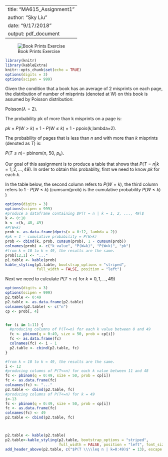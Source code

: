 
---
title: "MA615_Assignment1"
author: "Sky Liu"
date: "9/17/2018"
output: pdf_document
---


![Book Prints Exercise](book.png){.callout}

\raggedright
\clearpage






```r
library(knitr)
library(kableExtra)
knitr::opts_chunk$set(echo = TRUE)
options(digits = 3)
options(scipen = 999)
```





\vspace{.3in}

Given the condition that a book has an average of 2 misprints on each page, the distribution of number of misprints (denoted at W) on this book is assumed by Poisson distribution: 

Poisson$(\lambda = 2)$. 



\vspace{.1in}

The probability pk of more than k misprints on a page is:

$pk$ = $P(W>k)$ = 1 - $P(W \leq k)$ = 1 - ppois($k$,lambda=2). 

\vspace{.1in}

The probability of pages that is less than $n$ and with more than $k$ misprints (denoted as $T$) is:  

$P(T \leq n) =$ pbinom($n$, 50, $p_k$). 

\vspace{.1in}

Our goal of this assignment is to produce a table that shows that $P(T = n | k = 1, 2, ..., 49)$. 
In order to obtain this probablity, first we need to know $pk$ for each $k$.

In the table below, the second column refers to $P(W = k)$, the third column refers to 1 - $P(W \leq k)$ (cumsum(prob)  is the cumulative probability $P(W \leq k)$ ) 

```r
options(digits = 3)
options(scipen = 999)
#produce a dataframe containing $P(T = n | k = 1, 2, ..., 49)$
k <- 0:10
k <- c(k, 48, 49)
#P(W=k)
prob <- as.data.frame(dpois(x = 0:12, lambda = 2)) 
#pk = 1 - cumulative probability = P(W>k)
prob <- cbind(k, prob, cumsum(prob), 1 - cumsum(prob)) 
colnames(prob) <- c("k_value", "P(W=k)", "P(W>k)", "pk")
#from k = 10 to k = 49, the results are the same.
prob[12,1] <- "..."
p1.table <- kable(prob)
kable_styling(p1.table, bootstrap_options = "striped", 
              full_width = FALSE, position = "left")
```

\vspace{1.5in}

Next we need to culculate $P(T \leq n)$ for $k=0,1,...,49$)

```r
options(digits = 3)
options(scipen = 999)
p2.table <- 0:49
p2.table <- as.data.frame(p2.table)
colnames(p2.table) <- c("n")
cp <- prob[, 4]


for (i in 1:11) {
  #producing columns of P(T<=n) for each k value between 0 and 49
  fc <- pbinom(q = 0:49, size = 50, prob = cp[i]) 
  fc <- as.data.frame(fc)
  colnames(fc) <- i - 1
  p2.table <- cbind(p2.table, fc)
}

#from k = 10 to k = 49, the results are the same.
i <- 12 
#producing columns of P(T<=n) for each k value between 11 and 48
fc <- pbinom(q = 0:49, size = 50, prob = cp[i]) 
fc <- as.data.frame(fc)
colnames(fc) <- "..."
p2.table <- cbind(p2.table, fc)
#producing columns of P(T<=n) for k = 49
i<-13
fc <- pbinom(q = 0:49, size = 50, prob = cp[i]) 
fc <- as.data.frame(fc)
colnames(fc) <- 49
p2.table <- cbind(p2.table, fc)



p2.table <- kable(p2.table)
p2.table<-kable_styling(p2.table, bootstrap_options = "striped", 
                        full_width = FALSE, position = "left", font_size = 8)
add_header_above(p2.table, c("$P(T \\\\leq n | k=0:49)$" = 13), escape = FALSE)
```





